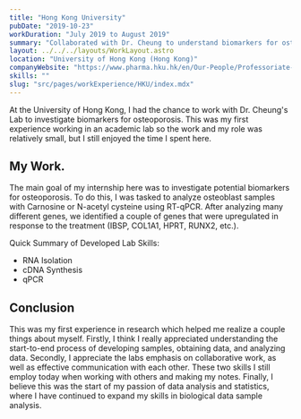```yaml
---
title: "Hong Kong University"
pubDate: "2019-10-23"
workDuration: "July 2019 to August 2019"
summary: "Collaborated with Dr. Cheung to understand biomarkers for osteroporosis."
layout: ../../../layouts/WorkLayout.astro
location: "University of Hong Kong (Hong Kong)"
companyWebsite: "https://www.pharma.hku.hk/en/Our-People/Professoriate-Staff/Associate-Professor/Professor-Ching-Lung-CHEUNG/Professor-Ching-Lung-CHEUNG-Profile"
skills: ""
slug: "src/pages/workExperience/HKU/index.mdx"
---
```


At the University of Hong Kong, I had the chance to work with Dr. Cheung's Lab to investigate biomarkers for osteoporosis. This was my first experience working in an academic lab so the work and my role was relatively small, but I still enjoyed the time I spent here.

## My Work.

The main goal of my internship here was to investigate potential biomarkers for osteoporosis. To do this, I was tasked to analyze osteoblast samples with Carnosine or N-acetyl cysteine using RT-qPCR. After analyzing many different genes, we identified a couple of genes that were upregulated in response to the treatment (IBSP, COL1A1, HPRT, RUNX2, etc.).

Quick Summary of Developed Lab Skills:

- RNA Isolation
- cDNA Synthesis
- qPCR

## Conclusion

This was my first experience in research which helped me realize a couple things about myself. Firstly, I think I really appreciated understanding the start-to-end process of developing samples, obtaining data, and analyzing data. Secondly, I appreciate the labs emphasis on collaborative work, as well as effective communication with each other. These two skills I still employ today when working with others and making my notes. Finally, I believe this was the start of my passion of data analysis and statistics, where I have continued to expand my skills in biological data sample analysis.
